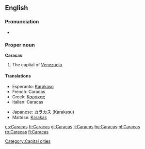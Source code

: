 {{wikipedia}}
==English==

===Pronunciation===
* {{rhymes|ækəs}}

===Proper noun===
'''Caracas'''

# The capital of [[Venezuela]].

====Translations====
{{trans-top|capital of Venezuela}}
* Esperanto: [[Karakaso]]
* French: Caracas
* Greek: [[Καράκας]]
* Italian: Caracas {{f}}
{{trans-mid}}
* Japanese: [[カラカス]] (Karakasu)
* Maltese: [[Karakas]]
{{trans-bottom}}

[[Category:Capital cities]]

[[es:Caracas]]
[[fr:Caracas]]
[[gl:Caracas]]
[[li:Caracas]]
[[hu:Caracas]]
[[pl:Caracas]]
[[ro:Caracas]]
[[fi:Caracas]]